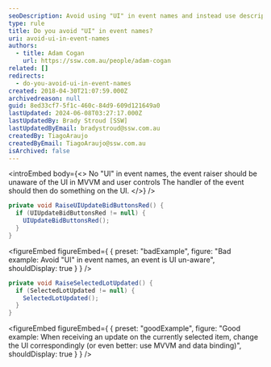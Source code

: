 ```yaml
---
seoDescription: Avoid using "UI" in event names and instead use descriptive names that indicate the purpose of the event.
type: rule
title: Do you avoid "UI" in event names?
uri: avoid-ui-in-event-names
authors:
  - title: Adam Cogan
    url: https://ssw.com.au/people/adam-cogan
related: []
redirects:
  - do-you-avoid-ui-in-event-names
created: 2018-04-30T21:07:59.000Z
archivedreason: null
guid: 8ed33cf7-5f1c-460c-84d9-609d121649a0
lastUpdated: 2024-06-08T03:27:17.000Z
lastUpdatedBy: Brady Stroud [SSW]
lastUpdatedByEmail: bradystroud@ssw.com.au
createdBy: TiagoAraujo
createdByEmail: TiagoAraujo@ssw.com.au
isArchived: false
---
```


<introEmbed
  body={<>
No "UI" in event names, the event raiser should be unaware of the UI in MVVM and user controls
The handler of the event should then do something on the UI.
  </>}
/>
```csharp
private void RaiseUIUpdateBidButtonsRed() {
  if (UIUpdateBidButtonsRed != null) {
    UIUpdateBidButtonsRed();
  }
}
```
<figureEmbed figureEmbed={ {
  preset: "badExample",
  figure: "Bad example: Avoid \"UI\" in event names, an event is UI un-aware",
  shouldDisplay: true
} } />


```csharp
private void RaiseSelectedLotUpdated() {
  if (SelectedLotUpdated != null) {
    SelectedLotUpdated();
  }
}
```
<figureEmbed figureEmbed={ {
  preset: "goodExample",
  figure: "Good example: When receiving an update on the currently selected item, change the UI correspondingly (or even better: use MVVM and data binding)",
  shouldDisplay: true
} } />
